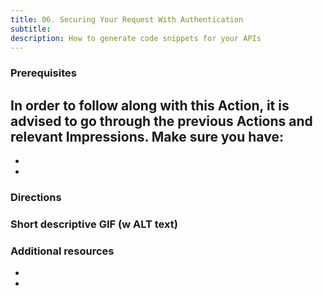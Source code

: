 ```yaml
---
title: 06. Securing Your Request With Authentication
subtitle:
description: How to generate code snippets for your APIs
---
```


### Prerequisites

In order to follow along with this Action, it is advised to go through the previous Actions and relevant Impressions. Make sure you have:
- 
-
-

### Directions


### Short descriptive GIF (w ALT text)


### Additional resources
-
-
